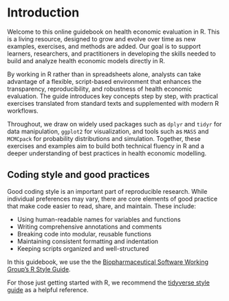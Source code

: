 # Introduction  {.unnumbered}


Welcome to this online guidebook on health economic evaluation in R. This is a living resource, designed to grow and evolve over time as new examples, exercises, and methods are added. Our goal is to support learners, researchers, and practitioners in developing the skills needed to build and analyze health economic models directly in R.  

By working in R rather than in spreadsheets alone, analysts can take advantage of a flexible, script-based environment that enhances the transparency, reproducibility, and robustness of health economic evaluation. The guide introduces key concepts step by step, with practical exercises translated from standard texts and supplemented with modern R workflows.  

Throughout, we draw on widely used packages such as `dplyr` and `tidyr` for data manipulation, `ggplot2` for visualization, and tools such as `MASS` and `MCMCpack` for probability distributions and simulation. Together, these exercises and examples aim to build both technical fluency in R and a deeper understanding of best practices in health economic modelling.  

## Coding style and good practices

Good coding style is an important part of reproducible research. While individual preferences may vary, there are core elements of good practice that make code easier to read, share, and maintain. These include:  

- Using human-readable names for variables and functions  
- Writing comprehensive annotations and comments  
- Breaking code into modular, reusable functions  
- Maintaining consistent formatting and indentation  
- Keeping scripts organized and well-structured  

In this guidebook, we use the the [Biopharmaceutical Software Working Group's R Style Guide](https://biopharmsoftgrp.github.io/BioPharmSoftRStyleGuide/).

For those just getting started with R, we recommend the [tidyverse style guide](https://style.tidyverse.org/) as a helpful reference. 